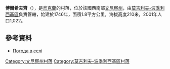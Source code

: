 {{coord|48|34|8|N|27|49|58|E|scale:30000|display=title}}

'''博爾希夫齊'''（{{lang-uk|Борщівці}}），是[[烏克蘭|烏克蘭]]的村落，位於該國西南部[[文尼察州|文尼察州]]，由[[莫吉利夫-波季利西基區|莫吉利夫-波季利西基區]]負責管轄，始建於1746年，面積1.8平方公里，海拔高度210米，2001年人口1,022。

==參考資料==
* [http://weather.in.ua/ua/vinnickaja/1906 Погода в селі ]{{Wayback|url=http://weather.in.ua/ua/vinnickaja/1906 |date=20181019205648 }}

[[Category:文尼察州村落|Category:文尼察州村落]]
[[Category:莫吉利夫-波季利西基區村落|Category:莫吉利夫-波季利西基區村落]]


{{Vinnytsia-geo-stub}}